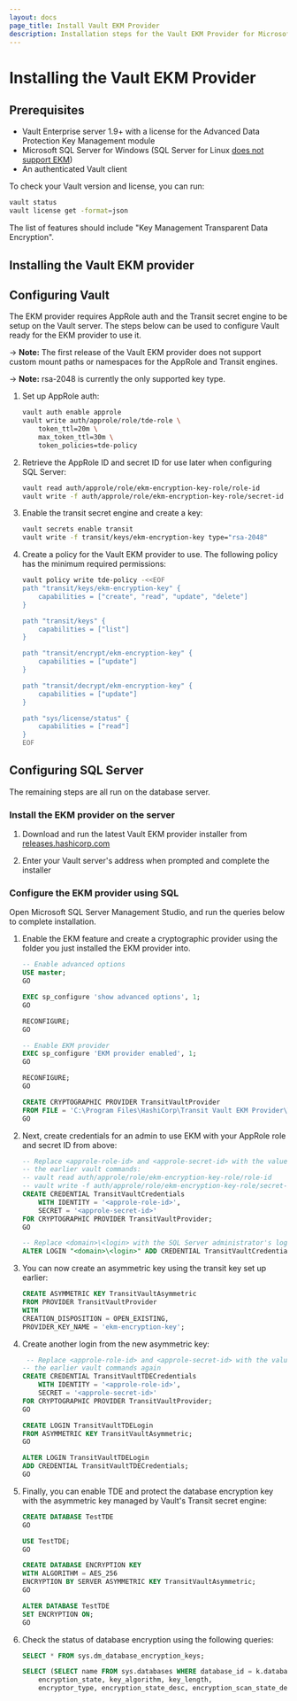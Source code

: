 ```yaml
---
layout: docs
page_title: Install Vault EKM Provider
description: Installation steps for the Vault EKM Provider for Microsoft SQL Server.
---
```


# Installing the Vault EKM Provider

## Prerequisites

- Vault Enterprise server 1.9+ with a license for the Advanced Data Protection Key Management module
- Microsoft SQL Server for Windows (SQL Server for Linux [does not support EKM][linux-ekm])
- An authenticated Vault client

To check your Vault version and license, you can run:

```bash
vault status
vault license get -format=json
```

The list of features should include "Key Management Transparent Data Encryption".

[linux-ekm]: https://docs.microsoft.com/en-us/sql/linux/sql-server-linux-editions-and-components-2019?view=sql-server-ver15#Unsupported

## Installing the Vault EKM provider

## Configuring Vault

The EKM provider requires AppRole auth and the Transit secret engine to be setup
on the Vault server. The steps below can be used to configure Vault ready for the
EKM provider to use it.

-> **Note:** The first release of the Vault EKM provider does not support custom
mount paths or namespaces for the AppRole and Transit engines.

-> **Note:** rsa-2048 is currently the only supported key type.

1. Set up AppRole auth:

   ```bash
   vault auth enable approle
   vault write auth/approle/role/tde-role \
       token_ttl=20m \
       max_token_ttl=30m \
       token_policies=tde-policy
   ```

1. Retrieve the AppRole ID and secret ID for use later when configuring SQL Server:

   ```bash
   vault read auth/approle/role/ekm-encryption-key-role/role-id
   vault write -f auth/approle/role/ekm-encryption-key-role/secret-id
   ```

1. Enable the transit secret engine and create a key:

   ```bash
   vault secrets enable transit
   vault write -f transit/keys/ekm-encryption-key type="rsa-2048"
   ```

1. Create a policy for the Vault EKM provider to use. The following policy has
   the minimum required permissions:

   ```bash
   vault policy write tde-policy -<<EOF
   path "transit/keys/ekm-encryption-key" {
       capabilities = ["create", "read", "update", "delete"]
   }

   path "transit/keys" {
       capabilities = ["list"]
   }

   path "transit/encrypt/ekm-encryption-key" {
       capabilities = ["update"]
   }

   path "transit/decrypt/ekm-encryption-key" {
       capabilities = ["update"]
   }

   path "sys/license/status" {
       capabilities = ["read"]
   }
   EOF
   ```

## Configuring SQL Server

The remaining steps are all run on the database server.

### Install the EKM provider on the server

1. Download and run the latest Vault EKM provider installer from
   [releases.hashicorp.com](https://releases.hashicorp.com/vault-mssql-ekm-provider/)

1. Enter your Vault server's address when prompted and complete the installer

### Configure the EKM provider using SQL

Open Microsoft SQL Server Management Studio, and run the queries below to complete
installation.

1. Enable the EKM feature and create a cryptographic provider using the folder
   you just installed the EKM provider into.

   ```sql
   -- Enable advanced options
   USE master;
   GO

   EXEC sp_configure 'show advanced options', 1;
   GO

   RECONFIGURE;
   GO

   -- Enable EKM provider
   EXEC sp_configure 'EKM provider enabled', 1;
   GO

   RECONFIGURE;
   GO

   CREATE CRYPTOGRAPHIC PROVIDER TransitVaultProvider
   FROM FILE = 'C:\Program Files\HashiCorp\Transit Vault EKM Provider\TransitVaultEKM.dll'
   GO
   ```

1. Next, create credentials for an admin to use EKM with your AppRole role and
   secret ID from above:

   ```sql
   -- Replace <approle-role-id> and <approle-secret-id> with the values from
   -- the earlier vault commands:
   -- vault read auth/approle/role/ekm-encryption-key-role/role-id
   -- vault write -f auth/approle/role/ekm-encryption-key-role/secret-id
   CREATE CREDENTIAL TransitVaultCredentials
       WITH IDENTITY = '<approle-role-id>',
       SECRET = '<approle-secret-id>'
   FOR CRYPTOGRAPHIC PROVIDER TransitVaultProvider;
   GO

   -- Replace <domain>\<login> with the SQL Server administrator's login
   ALTER LOGIN "<domain>\<login>" ADD CREDENTIAL TransitVaultCredentials;
   ```

1. You can now create an asymmetric key using the transit key set up earlier:

   ```sql
   CREATE ASYMMETRIC KEY TransitVaultAsymmetric
   FROM PROVIDER TransitVaultProvider
   WITH
   CREATION_DISPOSITION = OPEN_EXISTING,
   PROVIDER_KEY_NAME = 'ekm-encryption-key';
   ```

1. Create another login from the new asymmetric key:

   ```sql
    -- Replace <approle-role-id> and <approle-secret-id> with the values from
   -- the earlier vault commands again
   CREATE CREDENTIAL TransitVaultTDECredentials
       WITH IDENTITY = '<approle-role-id>',
       SECRET = '<approle-secret-id>'
   FOR CRYPTOGRAPHIC PROVIDER TransitVaultProvider;
   GO

   CREATE LOGIN TransitVaultTDELogin
   FROM ASYMMETRIC KEY TransitVaultAsymmetric;
   GO

   ALTER LOGIN TransitVaultTDELogin
   ADD CREDENTIAL TransitVaultTDECredentials;
   GO
   ```

1. Finally, you can enable TDE and protect the database encryption key with
   the asymmetric key managed by Vault's Transit secret engine:

   ```sql
   CREATE DATABASE TestTDE
   GO

   USE TestTDE;
   GO

   CREATE DATABASE ENCRYPTION KEY
   WITH ALGORITHM = AES_256
   ENCRYPTION BY SERVER ASYMMETRIC KEY TransitVaultAsymmetric;
   GO

   ALTER DATABASE TestTDE
   SET ENCRYPTION ON;
   GO
   ```

1. Check the status of database encryption using the following queries:
   ```sql
   SELECT * FROM sys.dm_database_encryption_keys;

   SELECT (SELECT name FROM sys.databases WHERE database_id = k.database_id) as name, 
       encryption_state, key_algorithm, key_length,
       encryptor_type, encryption_state_desc, encryption_scan_state_desc FROM sys.dm_database_encryption_keys k;

   ```
